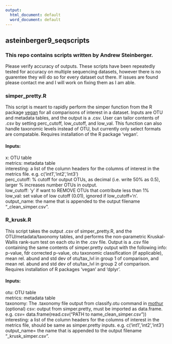 ```yaml
---
output:
  html_document: default
  word_document: default
---
```

## asteinberger9_seqscripts

### This repo contains scripts written by Andrew Steinberger.

Please verify accuracy of outputs. These scripts have been repeatedly tested for accuracy on multiple sequencing datasets, however there is no guarentee they will do so for every dataset out there. If issues are found please contact me and I will work on fixing them as I am able.

### simper_pretty.R
This script is meant to rapidly perform the simper function from the R package [vegan](https://cran.r-project.org/web/packages/vegan/index.html) for all comparisons of interest in a dataset. Inputs are OTU and metadata tables, and the output is a .csv. User can tailor contents of .csv by setting perc_cutoff, low_cutoff, and low_val. This function can also handle taxonomic levels instead of OTU, but currently only select formats are compatable. Requires installation of the R package 'vegan'.

#### Inputs:
x: OTU table  
metrics: metadata table  
interesting: a list of the column headers for the columns of interest in the metrics file. e.g. c('int1','int2','int3')  
perc_cutoff: % cutoff for output OTUs, as decimal (i.e. write 50% as 0.5), larger % increases number OTUs in output.  
low_cutoff: 'y' if want to REMOVE OTUs that contribute less than 1%  
low_val: set value of low cutoff (0.01), ignored if low_cutoff='n'.  
output_name: the name that is appended to the output filename "_clean_simper.csv".  

### R_krusk.R
This script takes the output .csv of simper_pretty.R, and the OTU/metadata/taxonomy tables, and performs the non-parametric Kruskal-Wallis rank-sum test on each otu in the .csv file. Output is a .csv file containing the same contents of simper.pretty output with the following info: p-value, fdr corrected p-value, otu taxonomic classification (if applicable), mean rel. abund and std dev of otu/tax_lvl in group 1 of comparison, and mean rel. abund and std dev of otu/tax_lvl in group 2 of comparison. Requires installation of R packages 'vegan' and 'dplyr'.

#### Inputs:
otu: OTU table  
metrics: metadata table  
taxonomy: The .taxonomy file output from classify.otu command in [mothur](https://www.mothur.org) (optional) 
csv: output from simper.pretty, must be imported as data.frame. e.g. csv= data.frame(read.csv("PATH to name_clean_simper.csv"))  
interesting: a list of the column headers for the columns of interest in the metrics file, should be same as simper.pretty inputs. e.g. c('int1','int2','int3')  
output_name= the name that is appended to the output filename "_krusk_simper.csv".  
